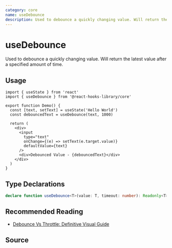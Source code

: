 ```yaml
---
category: core
name: useDebounce
description: Used to debounce a quickly changing value. Will return the latest value after a specified amount of time.
---
```



<Playground>
  <Demo />
</Playground>

# useDebounce

Used to debounce a quickly changing value. Will return the latest value after a specified amount of time.

## Usage

```tsx
import { useState } from 'react'
import { useDebounce } from '@react-hooks-library/core'

export function Demo() {
  const [text, setText] = useState('Hello World')
  const debouncedText = useDebounce(text, 1000)

  return (
    <div>
      <input
        type="text"
        onChange={(e) => setText(e.target.value)}
        defaultValue={text}
      />
      <div>Debounced Value - {debouncedText}</div>
    </div>
  )
}
```

## Type Declarations

```typescript
declare function useDebounce<T>(value: T, timeout: number): Readonly<T>
```

## Recommended Reading

- [Debounce Vs Throttle: Definitive Visual Guide](https://redd.one/blog/debounce-vs-throttle)

## Source

<Source name="useDebounce" pkg="core"/>